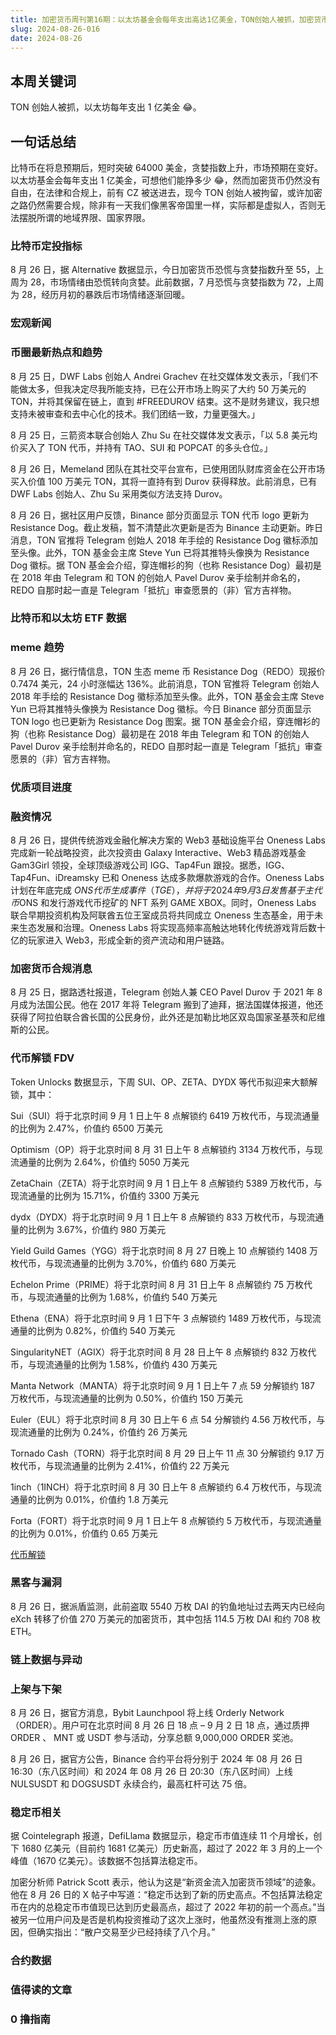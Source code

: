 ```yaml
---
title: 加密货币周刊第16期：以太坊基金会每年支出高达1亿美金，TON创始人被抓，加密货币自由在哪里？
slug: 2024-08-26-016
date: 2024-08-26
---
```


## 本周关键词

TON 创始人被抓，以太坊每年支出 1 亿美金 😂。

## 一句话总结

比特币在将息预期后，短时突破 64000 美金，贪婪指数上升，市场预期在变好。以太坊基金会每年支出 1 亿美金，可想他们能挣多少 😂，然而加密货币仍然没有自由，在法律和合规上，前有 CZ 被送进去，现今 TON 创始人被拘留，或许加密之路仍然需要合规，除非有一天我们像黑客帝国里一样，实际都是虚拟人，否则无法摆脱所谓的地域界限、国家界限。

### 比特币定投指标

8 月 26 日，据 Alternative 数据显示，今日加密货币恐慌与贪婪指数升至 55，上周为 28，市场情绪由恐慌转向贪婪。此前数据，7 月恐慌与贪婪指数为 72，上周为 28，经历月初的暴跌后市场情绪逐渐回暖。

### 宏观新闻

### 币圈最新热点和趋势

8 月 25 日，DWF Labs 创始人 Andrei Grachev 在社交媒体发文表示，「我们不能做太多，但我决定尽我所能支持，已在公开市场上购买了大约 50 万美元的 TON，并将其保留在链上，直到 #FREEDUROV 结束。这不是财务建议，我只想支持未被审查和去中心化的技术。我们团结一致，力量更强大。」

8 月 25 日，三箭资本联合创始人 Zhu Su 在社交媒体发文表示，「以 5.8 美元均价买入了 TON 代币，并持有 TAO、SUI 和 POPCAT 的多头仓位。」

8 月 26 日，Memeland 团队在其社交平台宣布，已使用团队财库资金在公开市场买入价值 100 万美元 TON，其将一直持有到 Durov 获得释放。此前消息，已有 DWF Labs 创始人、Zhu Su 采用类似方法支持 Durov。

8 月 26 日，据社区用户反馈，Binance 部分页面显示 TON 代币 logo 更新为 Resistance Dog。截止发稿，暂不清楚此次更新是否为 Binance 主动更新。昨日消息，TON 官推将 Telegram 创始人 2018 年手绘的 Resistance Dog 徽标添加至头像。此外，TON 基金会主席 Steve Yun 已将其推特头像换为 Resistance Dog 徽标。据 TON 基金会介绍，穿连帽衫的狗（也称 Resistance Dog）最初是在 2018 年由 Telegram 和 TON 的创始人 Pavel Durov 亲手绘制并命名的，REDO 自那时起一直是 Telegram「抵抗」审查愿景的（非）官方吉祥物。

### 比特币和以太坊 ETF 数据

### meme 趋势

8 月 26 日，据行情信息，TON 生态 meme 币 Resistance Dog（REDO）现报价 0.7474 美元，24 小时涨幅达 136%。此前消息，TON 官推将 Telegram 创始人 2018 年手绘的 Resistance Dog 徽标添加至头像。此外，TON 基金会主席 Steve Yun 已将其推特头像换为 Resistance Dog 徽标。今日 Binance 部分页面显示 TON logo 也已更新为 Resistance Dog 图案。据 TON 基金会介绍，穿连帽衫的狗（也称 Resistance Dog）最初是在 2018 年由 Telegram 和 TON 的创始人 Pavel Durov 亲手绘制并命名的，REDO 自那时起一直是 Telegram「抵抗」审查愿景的（非）官方吉祥物。

### 优质项目进度

### 融资情况

8 月 26 日，提供传统游戏金融化解决方案的 Web3 基础设施平台 Oneness Labs 完成新一轮战略投资，此次投资由 Galaxy Interactive、Web3 精品游戏基金 Gam3Girl 领投，全球顶级游戏公司 IGG、Tap4Fun 跟投。据悉，IGG、Tap4Fun、iDreamsky 已和 Oneness 达成多款爆款游戏的合作。Oneness Labs 计划在年底完成 $ONS 代币生成事件（TGE），并将于 2024 年 9 月 3 日发售基于主代币$ONS 和发行游戏代币挖矿的 NFT 系列 GAME XBOX。同时，Oneness Labs 联合早期投资机构及阿联酋五位王室成员将共同成立 Oneness 生态基金，用于未来生态发展和治理。Oneness Labs 将实现高频率高触达地转化传统游戏背后数十亿的玩家进入 Web3，形成全新的资产流动和用户链路。

### 加密货币合规消息

8 月 25 日，据路透社报道，Telegram 创始人兼 CEO Pavel Durov 于 2021 年 8 月成为法国公民。他在 2017 年将 Telegram 搬到了迪拜，据法国媒体报道，他还获得了阿拉伯联合酋长国的公民身份，此外还是加勒比地区双岛国家圣基茨和尼维斯的公民。

### 代币解锁 FDV

Token Unlocks 数据显示，下周 SUI、OP、ZETA、DYDX 等代币拟迎来大额解锁，其中：

Sui（SUI）将于北京时间 9 月 1 日上午 8 点解锁约 6419 万枚代币，与现流通量的比例为 2.47%，价值约 6500 万美元

Optimism（OP）将于北京时间 8 月 31 日上午 8 点解锁约 3134 万枚代币，与现流通量的比例为 2.64%，价值约 5050 万美元

ZetaChain（ZETA）将于北京时间 9 月 1 日上午 8 点解锁约 5389 万枚代币，与现流通量的比例为 15.71%，价值约 3300 万美元

dydx（DYDX）将于北京时间 9 月 1 日上午 8 点解锁约 833 万枚代币，与现流通量的比例为 3.67%，价值约 980 万美元

Yield Guild Games（YGG）将于北京时间 8 月 27 日晚上 10 点解锁约 1408 万枚代币，与现流通量的比例为 3.70%，价值约 680 万美元

Echelon Prime（PRIME）将于北京时间 8 月 31 日上午 8 点解锁约 75 万枚代币，与现流通量的比例为 1.68%，价值约 540 万美元

Ethena（ENA）将于北京时间 9 月 1 日下午 3 点解锁约 1489 万枚代币，与现流通量的比例为 0.82%，价值约 540 万美元

SingularityNET（AGIX）将于北京时间 8 月 28 日上午 8 点解锁约 832 万枚代币，与现流通量的比例为 1.58%，价值约 430 万美元

Manta Network（MANTA）将于北京时间 9 月 1 日上午 7 点 59 分解锁约 187 万枚代币，与现流通量的比例为 0.50%，价值约 150 万美元

Euler（EUL）将于北京时间 8 月 30 日上午 6 点 54 分解锁约 4.56 万枚代币，与现流通量的比例为 0.24%，价值约 26 万美元

Tornado Cash（TORN）将于北京时间 8 月 29 日上午 11 点 30 分解锁约 9.17 万枚代币，与现流通量的比例为 2.41%，价值约 22 万美元

1inch（1INCH）将于北京时间 8 月 30 日上午 8 点解锁约 6.4 万枚代币，与现流通量的比例为 0.01%，价值约 1.8 万美元

Forta（FORT）将于北京时间 9 月 1 日上午 8 点解锁约 5 万枚代币，与现流通量的比例为 0.01%，价值约 0.65 万美元

[代币解锁](https://cdn-img.panewslab.com/panews/2024/08/25/images/1yc33sHYF1.jpg)

### 黑客与漏洞

8 月 26 日，据派盾监测，此前盗取 5540 万枚 DAI 的钓鱼地址过去两天内已经向 eXch 转移了价值 270 万美元的加密货币，其中包括 114.5 万枚 DAI 和约 708 枚 ETH。

### 链上数据与异动

### 上架与下架

8 月 26 日，据官方消息，Bybit Launchpool 将上线 Orderly Network（ORDER）。用户可在北京时间 8 月 26 日 18 点 – 9 月 2 日 18 点，通过质押 ORDER 、 MNT 或 USDT 参与活动，分享总额 9,000,000 ORDER 奖池。

8 月 26 日，据官方公告，Binance 合约平台将分别于 2024 年 08 月 26 日 16:30（东八区时间）和 2024 年 08 月 26 日 20:30（东八区时间）上线 NULSUSDT 和 DOGSUSDT 永续合约，最高杠杆可达 75 倍。

### 稳定币相关

据 Cointelegraph 报道，DefiLlama 数据显示，稳定币市值连续 11 个月增长，创下 1680 亿美元（目前约 1681 亿美元）历史新高，超过了 2022 年 3 月的上一个峰值（1670 亿美元）。该数据不包括算法稳定币。

加密分析师 Patrick Scott 表示，他认为这是“新资金流入加密货币领域”的迹象。他在 8 月 26 日的 X 帖子中写道：“稳定币达到了新的历史高点。不包括算法稳定币在内的总稳定币市值现已达到历史最高点，超过了 2022 年初的前一个高点。”当被另一位用户问及是否是机构投资推动了这次上涨时，他虽然没有推测上涨的原因，但确实指出：“散户交易至少已经持续了八个月。”

### 合约数据

### 值得读的文章

### 0 撸指南
